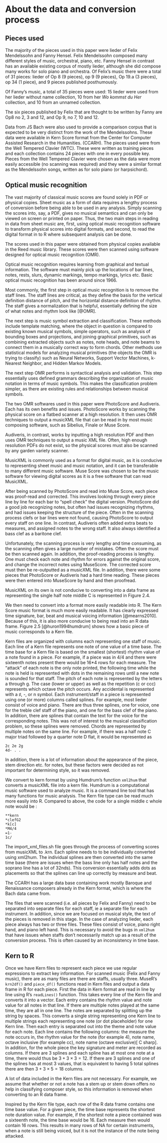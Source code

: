 # About the data and conversion process

## Pieces used

The majority of the pieces used in this paper were lieder of Felix Mendelssohn and Fanny Hensel. Felix Mendelssohn composed many different styles of music, orchestral, piano, etc. Fanny Hensel in contrast has an available existing corpus of mostly lieder, although she did compose many works for solo piano and orchestra.  Of Felix's music there were a total of 31 pieces: lieder of Op 8 (9 pieces), op 9 (9 pieces), Op 19.a (3 pieces), op 34 (1 piece), and 9 pieces published posthumously. 

<!-- 116 pieces: lieder of Op 8 (12 pieces), op 9 (12 pieces), op 19(6 pieces), op 34 (6 pieces), op 47 (6 pieces), op 57 (6 pieces), op 71 (6 pieces), and 6 pieces of lieder without opus numbers, also 56 lieder without a collection. -->

Of Fanny's music, a total of 35 pieces were used: 15 lieder were used from her lieder without name collection, 10 from her *Wo kommst du Her* collection, and 10 from an unnamed collection.

The six pieces published by Felix that are thought to be written by Fanny are Op8 no 2, 3 and 12, and Op 9, no 7, 10 and 12.   

Data from JS Bach were also used to provide a comparison corpus that is expected to be very distinct from the work of the Mendelssohns. These data were available in Kern Score format from the Center for Computer Assisted Research in the Humanities. (CCARH). The pieces used were from the Well Tempered Clavier (WTC). These were written as training pieces and each collection contains 24 pieces with one in every possible key. Pieces from the Well Tempered Clavier were chosen as the data were more easily accessible (no scanning was required) and they were a similar format as the Mendelssohn songs, written as for solo piano (or harpsichord).

\begin{figure}[h]
\centering
\includegraphics[scale = .5]{images/test.png}
\caption{Flowchart of the conversion process from physical score copy to dataframe in R.}
\label{subd}
\end{figure}



## Optical music recognition

The vast majority of classical music scores are found solely in PDF or physical copies. Sheet music as a form of data requires a lengthy process of conversion before being able to be used in any analysis. Simply scanning the scores into, say, a PDF, gives no musical semantics and can only be viewed on screen or printed on paper. Thus, the two main steps in reading in data from sheet music are, first, using optical music recognition software to transform physical scores into digital formats, and second, to read the digital format in to R where subsequent analysis can be done. 

\begin{figure}[h]
\centering
\includegraphics[scale=.50]{images/scorephoto.JPG}
\caption{Score in physical form before conversion process has started.}
\label{subd}
\end{figure}

The scores used in this paper were obtained from physical copies available in the Reed music library. These scores were then scanned using software designed for optical music recognition (OMR). 

Optical music recognition requires learning from graphical and textual information. The software must mainly pick up the locations of bar lines, notes, rests, slurs, dynamic markings, tempo markings, lyrics etc. Basic optical music recognition has been around since 1966. 

Most commonly, the first step in optical music recognition is to remove the staff lines. The staff lines are critical, as they define the basis for the vertical definition distance of pitch, and the horizontal distance definition of rhythm. The staff gives a normalization that is helpful, essentially defining the size of what notes and rhythm look like [@OMR].

<!---Staff removal methods include projections, histograms, run lengths, candidates assemblage, contour tracking, and graph path search. [@OMR] -->

The next step is music symbol extraction and classification. These methods include template matching, where the object in question is compared to existing known musical symbols, simple operators, such as analysis of bounding boxes and projections, and joining graphical primitives, such as combining extracted objects such as notes, note heads, and note beams to connect them in a musically correct way to form chords. Other methods use statistical models for analyzing musical primitives (the objects the OMR is trying to classify) such as Neural Networks, Support Vector Machines, k-Nearest Neighbor, and Hidden Markov Models.

The next step OMR performs is syntactical analysis and validation. This step essentially uses defined grammars describing the organization of music notation in terms of music symbols. This makes the classification problem simpler, as there are existing rules and relationships between musical symbols. 

The two OMR softwares used in this paper were PhotoScore and Audiveris. Each has its own benefits and issues. PhotoScore works by scanning the physical score on a flatbed scanner at a high resolution. It then uses OMR techniques to output a musicXML file that can be read in by most music composing software, such as Sibelius, Finale or Muse Score. 

Audiveris, in contrast, works by inputting a high resolution PDF and then uses OMR techniques to output a music XML file. Often, high enough resolution PDFs do not exist, so the physical scores must also be scanned by any garden variety scanner. 

\begin{figure}[h]
\centering
\includegraphics[scale=.30]{images/museScore.png}
\caption{A score in MuseScore format after being read by an OMR like PhotoScore or Audiveris.}
\label{subd}
\end{figure}

MusicXML is commonly used as a format for digital music, as it is conducive to representing sheet music and music notation, and it can be transferable to many different music software. Muse Score was chosen to be the music software for viewing digital scores as it is a free software that can read MusicXML.

After being scanned by PhotoScore and read into Muse Score, each piece was proof-read and corrected. This involves looking through every piece line by line for each bar to "spell check" the digital version. PhotoScore did a good job recognizing notes, but often had issues recognizing rhythms, and had issues keeping the structure of the piece. Often in the scanning process clefs or bar lines were not found, causing PhotoScore to output every staff on one line. In contrast, Audiveris often added extra beats to measures, and assigned notes to the wrong staff. It also always identified a bass clef as a baritone clef. 

Unfortunately, the scanning process is very lengthy and time consuming, as the scanning often gives a large number of mistakes. Often the score must be then scanned again. In addition, the proof-reading process is lengthy. One must check each note and rhythm for errors against the original score, and change the incorrect notes using MuseScore. The corrected score must then be re-outputted as a musicXML file. In addition, there were some pieces that PhotoScore or Audiveris had a hard time reading. These pieces were then entered into MuseScore by hand and then proofread. 

MusicXML on its own is not conducive to converting into a data frame as representing the single half note middle C is represented in Figure 2.4.  

\begin{figure}[h]
\centering
\includegraphics[scale=.4]{images/mxlc.png}
\caption{A half middle C in musicXML encoding}
\label{subd}
\end{figure} 

We then need to convert into a format more easily readable into R. The Kern Score music format is much more easily readable. It has clearly expressed time signature, bar, beat and musical voicing information [@mearns2010]. Because of this, it is also more conducive to being read into an R data frame. 
 Figure 2.5 [@huron1994humdrum] shows how a basic piece of music corresponds to a Kern file. 


\begin{figure}[h]
\centering
\includegraphics[scale=.50]{images/krnmusic.png}
\caption{How sheet music corresponds to kern files.}
\label{subd}
\end{figure} 

Kern files are organized with columns each representing one staff of music. Each line of a Kern file represents one note of one value of a time base. The time base for a Kern file is based on the smallest (shortest) rhythm value of a note found in a piece. For example, if a piece was in 4/4 and there were sixteenth notes present there would be 16*4 rows for each measure. The "attack" of each note is the only note printed, the following time while the note is held is represented with dots in the remaining rows until a new note is sounded for that staff. The pitch of each note is represented by the letters a through g. The case (lower or upper) as well as the repetition (c or ccc) represents which octave the pitch occurs. Any accidental is represented with a $\sharp$, -, or n symbol. Each instrument/staff in a piece is represented using one (or more) columns called splines. For example, most lieder consist of voice and piano. There are thus three splines, one for voice, one for the treble clef staff of the piano, and one for the bass clef of the piano. In addition, there are splines that contain the text for the voice for the corresponding notes. This was not of interest to the musical classification problem, so these splines were removed. Chords are represented by multiple notes on the same line. For example, if there was a half note C major triad followed by a quarter note D flat, it would be represented as 

```{}
2c 2e 2g
4d- . . 
```

In addition, there is a lot of information about the appearance of the piece, stem direction etc. for notes, but these factors were decided as not important for determining style, so it was removed.

We convert to kern format by using Humdrum's function `xml2hum` that converts a musicXML file into a kern file. Humdrum is a computational music software used to analyze music. It is a command line tool that has many functions for music analysis. The Kern file type can be read much more easily into R. Compared to above, the code for a single middle c whole note would be :

```{}
**kern
*clefG2
*k[c]
*M4/4
=1-
1c/
```

The import_xml_files.sh file goes through the process of converting scores from musicXML to .krn. Each spline needs to to be individually converted using xml2hum. The individual splines are then converted into the same time base (there are issues when the bass line only has half notes and the soprano line has a lot of 32nds). This conversion essentially adds dots as placements so that the splines can line up correctly by measure and beat. 

The CCARH has a large data base containing work mostly Baroque and Renaissance composers already in the Kern format, which is where the Bach data came from.  

The files that were scanned (i.e. all pieces by Felix and Fanny) need to be separated into separate files for each staff, ie a separate file for each instrument. In addition, since we are focused on musical style, the text of the pieces is removed in this stage. In the case of analyzing lieder, each piece always has two or three files. These files consist of voice, piano right hand, and piano left hand. This is necessary to avoid the bugs in `xml2hum` that have issues when staffs don't necessarily match up as a result of the conversion process. This is often caused by an inconsistency in time base.

## Kern to R

Once we have Kern files to represent each piece we use regular expressions to extract key information. For scanned music (Felix and Fanny music), there are as many files are there are staffs, usually three. MuseR's `krn2df()` and `piece_df()` functions read in Kern files and output a data frame in R for each piece. First the data in Kern format are read in line by line using R's `readLines()` function. This takes every line of the Kern file and converts it into a vector. Each entry contains the rhythm value and note value for all notes in that line. If there are multiple notes played at the same time, they are all in one line. The notes are separated by splitting up the string by spaces. This converts a single string representing one Kern line to multiple strings each representing one note (or dot placeholder) for one Kern line. Then each entry is separated out into the theme and note value for each note. Each line contains the following columns: the measure the note occurs in, the rhythm value for the note (for example 4), note name, octave inclusive (for example cc), note name (octave exclusive)[ C sharp]. In addition, for the whole piece the key signature and meter are recorded as columns. If there are 3 splines and each spline has at most one note at a time, there would thus be $3 + 3\times3=12$. If there are 3 splines and one of the splines has at most 3 values, that is equivalent to having 5 total splines there are then $3+3\times5 = 18$ columns. 

A lot of data included in the Kern files are not necessary. For example, we assume that whether or not a note has a stem up or stem down offers no help in classifying composer style, so this information is removed when converting to an R data frame. 

Inspired by the Kern file type, each row of the R data frame contains one time base value. For a given piece, the time base represents the shortest note duration value. For example, if the shortest note a piece contained was a sixteenth note, the time base would be 16. Each measure then would contain 16 rows. This results in many rows of NA for certain instruments, when a note is still being voiced, but it is not the instance of the note being attacked. 





















